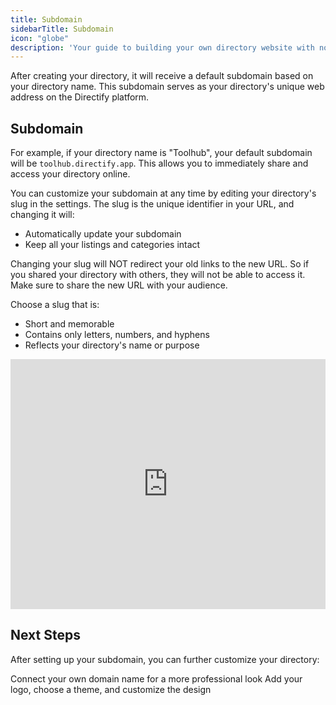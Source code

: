 ```yaml
---
title: Subdomain
sidebarTitle: Subdomain
icon: "globe"
description: 'Your guide to building your own directory website with no code'
---
```


After creating your directory, it will receive a default subdomain based on your directory name. This subdomain serves as your directory's unique web address on the Directify platform.

## Subdomain
For example, if your directory name is "Toolhub", your default subdomain will be `toolhub.directify.app`. This allows you to immediately share and access your directory online.

You can customize your subdomain at any time by editing your directory's slug in the settings. The slug is the unique identifier in your URL, and changing it will:

- Automatically update your subdomain
- Keep all your listings and categories intact

<Warning>
    Changing your slug will NOT redirect your old links to the new URL. So if you shared your directory with others, they will not be able to access it. 
    Make sure to share the new URL with your audience.
</Warning>

Choose a slug that is:
- Short and memorable
- Contains only letters, numbers, and hyphens
- Reflects your directory's name or purpose

<Frame>
  <iframe width="100%" height="400" src="https://www.youtube.com/embed/P9aPlRXbPes?si=CJqfVzRWlVJ3Wpw1" title="YouTube video player" frameborder="0" allow="accelerometer; autoplay; clipboard-write; encrypted-media; gyroscope; picture-in-picture; web-share" referrerpolicy="strict-origin-when-cross-origin" allowfullscreen></iframe>
</Frame>

## Next Steps

After setting up your subdomain, you can further customize your directory:

<CardGroup cols={2}>
  <Card
    title="Connect Custom Domain"
    icon="globe"
    href="/directories/custom-domain"
  >
    Connect your own domain name for a more professional look
  </Card>
  <Card
    title="Customize Your Directory"
    icon="palette" 
    href="/directories/customize-your-directory"
  >
    Add your logo, choose a theme, and customize the design
  </Card>
</CardGroup>

